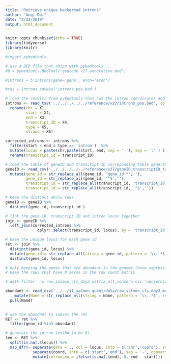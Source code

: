 ```yaml
---
title: "Retrieve unique backgroud introns"
author: "Anqi Dai"
date: "4/22/2019"
output: html_document
---
```


```r
knitr::opts_chunk$set(echo = TRUE)
library(tidyverse)
library(knitr)
```

```r
#import pybedtools

# use a BED file that ships with pybedtools...
#b = pybedtools.BedTool('gencode.v27.annotation.bed')

#introns = b.introns(gene='gene', exon='exon')

#res = introns.saveas('introns_pos.bed')
```

```r
# load the results from pybedtools that has the intron coordinates and the correponding transcript ID in a bed file
introns <- read_tsv('../../../../../reference/v27/introns_pos.bed', col_names = F) %>%
  rename(chr = X1, 
         start = X2, 
         end = X3,
         transcript_ID = X4,
         type = X5,
         strand = X6)

corrected_introns <- introns %>%
  filter(start < end & type == 'intron')  %>%
  mutate(locus = paste(chr,paste(start, end, sep = '-'), sep = ':' ) ) %>%
  rename(transcript_id = transcript_ID)
```

```r
# load the table of geneID and transcript ID correponding table generated in 16_get_intron_of_transcripts.Rmd
geneID <- read_csv('../../../../../reference/v27/geneID_transcriptID_table.csv') %>%
  mutate(gene_id = str_replace_all(gene_id, 'gene_id "',''),
         gene_id = str_replace_all(gene_id, '"$',''),
         transcript_id = str_replace_all(transcript_id, 'transcript_id "',''),
         transcript_id = str_replace_all(transcript_id, '"$',''))

# keep the distinct whole rows
geneID <- geneID %>%
  distinct(gene_id, transcript_id )
```

```r
# link the gene iD, transcript ID and intron locus together
join <- geneID %>%
  left_join(corrected_introns %>%
              dplyr::select(transcript_id, locus), by = 'transcript_id')
```

```r
# keep the unique locus for each gene id
ret <- join %>%
  distinct(gene_id, locus) %>%
  mutate(gene_id = str_replace_all(string = gene_id, pattern = '\\..*$', replacement = '')) %>%
  distinct(gene_id, locus)
```

```r
# only keeping the genes that are abundant in the genome (have expression)
# keep the rows that have 0 zeros in the raw count matrix

# detk-filter  -o raw_salmon_cts_day3_matrix_all_nonzero.csv 'nonzero(all) > 0.99' raw_salmon_cts_day3_matrix.csv

abundant <- read_csv('../../11_salmon_quant/data/raw_salmon_cts_day3_matrix_all_nonzero.csv') %>%
    mutate(Name = str_replace_all(string = Name, pattern = '\\..*$', replacement = '')) %>%
  pull(Name)
  
```

```r
# use the abundant to subset the ret 
RET <- ret %>%
  filter(gene_id %in% abundant)


```

```r
# generate the intron len(NA to be 0)
len <- RET %>%
  split(is.na(.$locus)) %>%
  map_dfr(~ separate(data = ., col = locus, into = c('chr','coord'), sep = ':') %>%
            separate(coord, into = c('start','end'), sep = '-', convert = T) %>%
            mutate(intronLen = ifelse(is.na(.$end), 0, end - start)))
```

